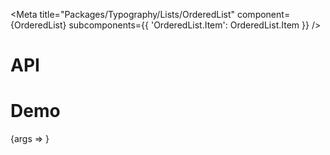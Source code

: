 
<Meta
  title="Packages/Typography/Lists/OrderedList"
  component={OrderedList}
  subcomponents={{ 'OrderedList.Item': OrderedList.Item }}
/>

# API

<ArgsTable />

# Demo

<Canvas>
  <Story
    name="OrderedList"
    args={{ items: ITEMS }}
    argTypes={{ items: { name: 'OrderedList.Item[]', table: { category: 'Story' } } }}
  >
    {args => <OrderedListStory {...args} />}
  </Story>
</Canvas>
